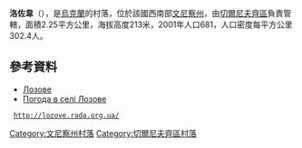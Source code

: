 {{coord|48|30|39|N|28|1|53|E|scale:30000|display=title}}

'''洛佐韋'''（{{lang-uk|Лозове}}），是[[烏克蘭|烏克蘭]]的村落，位於該國西南部[[文尼察州|文尼察州]]，由[[切爾尼夫齊區|切爾尼夫齊區]]負責管轄，面積2.25平方公里，海拔高度213米，2001年人口681，人口密度每平方公里302.4人。

==參考資料==
* [http://w1.c1.rada.gov.ua/pls/z7503/A005?rdat1=26.03.2014&rf7571=3339 Лозове]
* [http://weather.in.ua/ua/vinnickaja/13779 Погода в селі Лозове] {{Wayback|url=http://weather.in.ua/ua/vinnickaja/13779 |date=20111220090012 }}
  http://lozove.rada.org.ua/ {{Wayback|url=http://lozove.rada.org.ua/ |date=20200223051352 }}

[[Category:文尼察州村落|Category:文尼察州村落]]
[[Category:切爾尼夫齊區村落|Category:切爾尼夫齊區村落]]


{{Vinnytsia-geo-stub}}